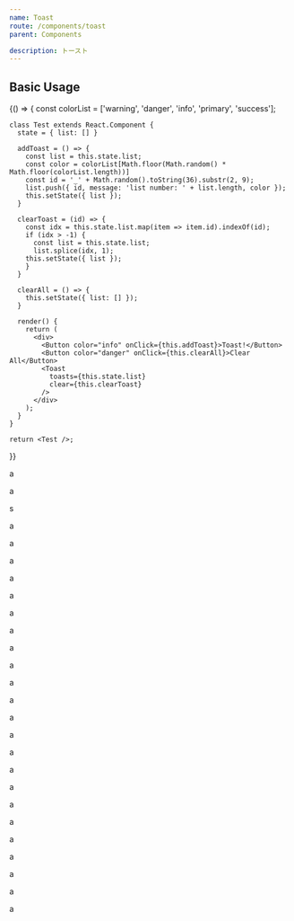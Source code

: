 ```yaml
---
name: Toast
route: /components/toast
parent: Components

description: トースト
---
```



## Basic Usage

<Playground>
  {() => {
    const colorList = ['warning', 'danger', 'info', 'primary', 'success'];

    class Test extends React.Component {
      state = { list: [] }

      addToast = () => {
        const list = this.state.list;
        const color = colorList[Math.floor(Math.random() * Math.floor(colorList.length))]
        const id = '_' + Math.random().toString(36).substr(2, 9);
        list.push({ id, message: 'list number: ' + list.length, color });
        this.setState({ list });
      }

      clearToast = (id) => {
        const idx = this.state.list.map(item => item.id).indexOf(id);
        if (idx > -1) {
          const list = this.state.list;
          list.splice(idx, 1);
        this.setState({ list });
        }
      }

      clearAll = () => {
        this.setState({ list: [] });
      }

      render() {
        return (
          <div>
            <Button color="info" onClick={this.addToast}>Toast!</Button>
            <Button color="danger" onClick={this.clearAll}>Clear All</Button>
            <Toast
              toasts={this.state.list}
              clear={this.clearToast}
            />
          </div>
        );
      }
    }

    return <Test />;
  }}
</Playground>

a

a

s

a

a

a

a

a

a

a

a

a

a

a

a

a

a

a

a

a

a

a

a

a

a

a
